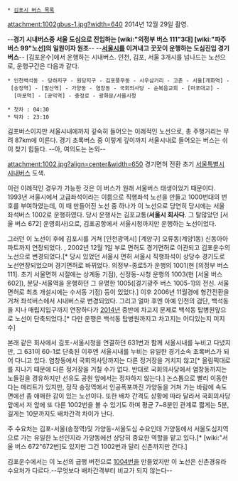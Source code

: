  * [[김포시 버스 목록]]
attachment:1002gbus-1.jpg?width=640
2014년 12월 29일 촬영.


--'''경기 시내버스중 서울 도심으로 진입하는 [wiki:"의정부 버스 111"3대] [wiki:"파주 버스 99"노선]의 일원이자 원조'''--
--'''[[서울특별시청|서울시]]를 이겨내고 꿋꿋이 운행하는 도심진입 경기버스'''--
[김포운수]에서 운행하는 시내버스. 인천, 김포, 서울 3개시를 넘나드는 노선으로, 운행구간은 다음과 같다.

 * 인천백석동 - 당하지구 - 원당지구 - 김포풍무동 - 사우삼거리 - 고촌 - 서울[개화역] - [송정역] - [발산역] - 가양동 - 염창동 - 국회의사당 - 순복음교회 - [마포대교] -  [마포역] - [공덕역] - 충정로 - 광화문/서울시청

 * 첫차 : 04:30
 * 막차 : 23:10

김포버스이지만 서울시내에까지 깊숙히 들어오는 이례적인 노선으로, 총 주행거리는 무려 87km에 이른다. 경기 초록버스 중 이렇게 깊이까지 서울시내로 들어오는 버스는 쉬이 찾기 힘들다. --아, 여의도는 논외--

attachment:1002.jpg?align=center&width=650
경기면허 전환 초기 [[서울특별시 시내버스]] 도색.

이런 이례적인 경우가 가능한 것은 이 버스가 원래 서울버스 태생이었기 때문이다. 1993년 서울시에서 고급좌석이라는 이름으로 직행좌석 노선을 만들고 1000번대의 번호를 부여하였는데, 이 때 만들어진 노선 중 하나가 이 노선으로 당연히 당시에는 서울 좌석버스 1002로 운행하였다. 당시 운행사는 김포교통('''서울시 회사다'''. 그 탈많았던 [서울 버스 672] 운영회사)으로, 김포공항에서 서울시청까지만 운행하는 노선이었다.

그러던 이 노선이 후에 김포시를 거쳐 [인천광역시] [계양구] 오류동(계양1동) 신동아아파트까지 연장되었다. , 2002년 12월 1일 부로 면허도 경기면허로 이관되고 김포운수의 노선으로 변경되었다.[* 당시 있었던 서울시 면허 서울시 직행좌석이 상당수 경기도로 노선연장되었으며 경기면허로 바뀌었다. 의정부-종로5가 운행의 1001(현 [의정부 버스 111]. 초기 서울면허 시절에는 상계동 기점), 신정동-시청 운행의 1003(현 [서울 버스 602]), 분당-서울역을 운행하던 그 유명한 1005([경기광주 버스 1005-1]의 전신. 서울면허로 최초 개설시에는 수서동 기점) 등이 있었다.] 이후 2006년 11월경에 형간전환을 거쳐 좌석버스에서 시내버스로 변경되었다. 그리고 얼마 후엔 아예 인천의 검단, 백석동을 지나 매립지입구까지 연장하다가 [[2014년]] 중반에 차고지 문제로 백석동 탑병원앞으로 노선이 단축되었다.[* 다만 운행은 백석동 탑병원까지고 차고지는 어디있는지 미지수]

본래 같은 회사에서 김포-서울시청을 연결하던 631번과 함께 서울시내를 누비고 다녔지만, 그 631이 60-1로 단축된 이후엔 서울시내를 누비는 유일한 경기소속 초록버스가 되어 다니고 있다. 염창동에서 국회의사당까지는 다른 정거장을 거치지 않고[* 올림픽대로를 지나기 때문에 다른 정거장을 거칠 수가 없다. 반대로 국회의사당에서 염창동까지는 노들길을 경유하지만 선유도 공원 앞에서는 정차하지 않는다.] 논스톱으로 빨리 이동한다는 메리트가 있지만, 정작 송정역에서 인공폭포까진 가양동을 거쳐 가는 바람에 속도면에선 좀 애매한 감이 있는 노선이다. 또한 배차 간격도 상황에 따라 달라서 국회의사당 앞에서 저 앞에 또 다른 1002번을 볼 수 있기도 하며 평균 7~8분인 관계로 짧게는 5분, 길게는 10분까지도 배차간격 차이가 난다.

주 수요처는 김포-서울(송정역)및 가양동-서울도심 수요인데 가양동에서 서울도심지역으로 가는 유일한 노선인지라 가양동에선 상당히 중요한 역할을 맡고 있다.[* [wiki:"서울 버스 672"672번]도 있지만 그건 1002번과 달리 신촌까지만 간다.]

김포운수에서는 이 노선의 급행 버전으로 [[김포 버스 1004|1004]]번을 만들었지만 이 노선은 신촌경유라 수요처가 다르다.--무엇보다 배차간격부터 비교가 되지 않는다--

